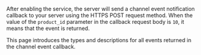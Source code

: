
After enabling the <Vg k="NCS_LONG" /> service, the <Vg k="COMPANY" /> server will send a channel event notification callback to your server using the HTTPS POST request method. When the value of the `product_id` parameter in the callback request body is `10`, it means that the <Vpd k="NAME" /> event is returned.

This page introduces the types and descriptions for all events returned in the channel event callback.

<MediaGatewayEvents />

